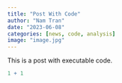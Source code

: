 ```yaml
---
title: "Post With Code"
author: "Nam Tran"
date: "2023-06-08"
categories: [news, code, analysis]
image: "image.jpg"
---
```


This is a post with executable code.

```r
1 + 1
```
